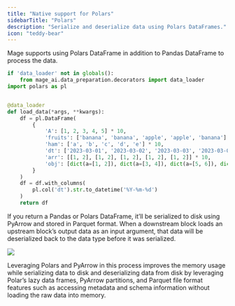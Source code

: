 ```yaml
---
title: "Native support for Polars"
sidebarTitle: "Polars"
description: "Serialize and deserialize data using Polars DataFrames."
icon: "teddy-bear"
---
```


Mage supports using Polars DataFrame in addition to Pandas DataFrame to process the data.

```python
if 'data_loader' not in globals():
    from mage_ai.data_preparation.decorators import data_loader
import polars as pl


@data_loader
def load_data(*args, **kwargs):
    df = pl.DataFrame(
        {
            'A': [1, 2, 3, 4, 5] * 10,
            'fruits': ['banana', 'banana', 'apple', 'apple', 'banana'] * 10,
            'ham': ['a', 'b', 'c', 'd', 'e'] * 10,
            'dt': ['2023-03-01', '2023-03-02', '2023-03-03', '2023-03-04', '2023-03-05'] * 10,
            'arr': [[1, 2], [1, 2], [1, 2], [1, 2], [1, 2]] * 10,
            'obj': [dict(a=[1, 2]), dict(a=[3, 4]), dict(a=[5, 6]), dict(a=[7, 8]), dict(a=[9, 10])] * 10,
        }
    )
    df = df.with_columns(
        pl.col('dt').str.to_datetime('%Y-%m-%d')
    )
    return df
```

If you return a Pandas or Polars DataFrame, it’ll be serialized to disk using PyArrow and stored in Parquet format. When a downstream block loads an upstream block’s output data as an input argument, that data will be deserialized back to the data type before it was serialized.

<Frame>
  <img src="https://media.graphassets.com/FBfwDhuzSnyc2O3pLyMS" />
</Frame>

Leveraging Polars and PyArrow in this process improves the memory usage while serializing data to disk and deserializing data from disk by leveraging Polar’s lazy data frames, PyArrow partitions, and Parquet file format features such as accessing metadata and schema information without loading the raw data into memory.

